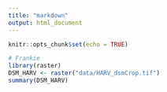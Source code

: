 ```yaml
---
title: "markdown"
output: html_document
---
```


```r
knitr::opts_chunk$set(echo = TRUE)
```

```r
# Frankie
library(raster)
DSM_HARV <- raster("data/HARV_dsmCrop.tif")
summary(DSM_HARV)
```

